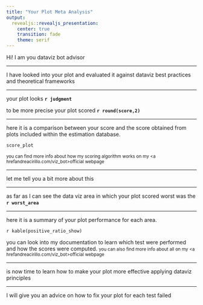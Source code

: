 ```yaml
---
title: "Your Plot Meta Analysis"
output:
  revealjs::revealjs_presentation:
    center: true
    transition: fade
    theme: serif
---
```

<!-- custom CSS code for blinking cursor -->
<style type="text/css">
    .blinking-cursor {
  font-weight: 100;
  color: #2E3D48;
  -webkit-animation: 1s blink step-end infinite;
  -moz-animation: 1s blink step-end infinite;
  -ms-animation: 1s blink step-end infinite;
  -o-animation: 1s blink step-end infinite;
  animation: 1s blink step-end infinite;
  font-size: 100%
}

@keyframes "blink" {
  from, to {
    color: transparent;
  }
  50% {
    color: black;
  }
}

@-moz-keyframes blink {
  from, to {
    color: transparent;
  }
  50% {
    color: black;
  }
}

@-webkit-keyframes "blink" {
  from, to {
    color: transparent;
  }
  50% {
    color: black;
  }
}

@-ms-keyframes "blink" {
  from, to {
    color: transparent;
  }
  50% {
    color: black;
  }
}

@-o-keyframes "blink" {
  from, to {
    color: transparent;
  }
  50% {
    color: black;
  }
}

</style>

Hi! I am you dataviz bot advisor<span class=blinking-cursor>_</span>

---

I have looked into your plot and evaluated it against dataviz best practices and theoretical frameworks<span class=blinking-cursor>_</span>

---

your plot looks  __`r judgment`__<span class=blinking-cursor>_</span>

to be more precise your plot scored __`r round(score,2)`__


---

here it is a comparison between your score and the score obtained from plots included within the estimation database.

```r

score_plot

```

<small>you can find more info about how my scoring algorithm works on my <a hrefandreacirillo.com/viz_bot>official webpage</a></small>

---

let me tell you a bit more about this<span class=blinking-cursor>_</span>

---

as far as I can see the data viz area in which your plot scored worst was the __`r worst_area`__<span class=blinking-cursor>_</span>

---

here it is a summary of your plot performance for each area. 

`r kable(positive_ratio_show)`

you can look into my documentation to learn which test were performed and how the scores were computed.
<small>you can also find more info about all on my <a hrefandreacirillo.com/viz_bot>official webpage</a></small>

---

is now time to learn how to make your plot more effective applying dataviz principles<span class=blinking-cursor>_</span>

---

I will give you an advice on how to fix your plot for each test failed<span class=blinking-cursor>_</span>
 
